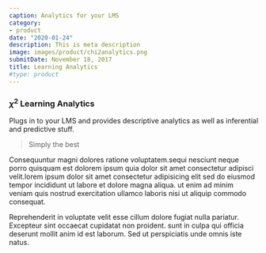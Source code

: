 ```yaml
---
caption: Analytics for your LMS
category:
- product
date: "2020-01-24"
description: This is meta description
image: images/product/chi2analytics.png
submitDate: November 18, 2017
title: Learning Analytics
#type: product
---
```

### $\chi^2$ Learning Analytics

Plugs in to your LMS and provides descriptive analytics as well as inferential and predictive stuff. 

> Simply the best

Consequuntur magni dolores ratione voluptatem.sequi nesciunt neque porro quisquam est dolorem ipsum quia dolor sit amet consectetur adipisci velit.lorem ipsum dolor sit amet consectetur adipisicing elit sed do eiusmod tempor incididunt ut labore et dolore magna aliqua. ut enim ad minim veniam quis nostrud exercitation ullamco laboris nisi ut aliquip commodo consequat.

Reprehenderit in voluptate velit esse cillum dolore fugiat nulla pariatur. Excepteur sint occaecat cupidatat non proident. sunt in culpa qui officia deserunt mollit anim id est laborum. Sed ut perspiciatis unde omnis iste natus.

